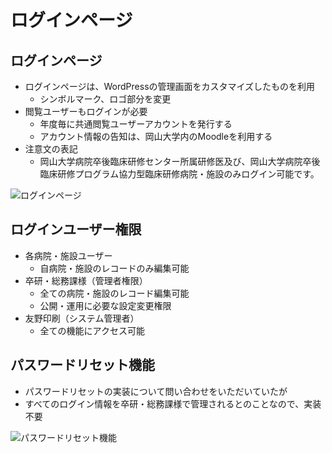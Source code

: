 # ログインページ

## ログインページ

- ログインページは、WordPressの管理画面をカスタマイズしたものを利用
  - シンボルマーク、ロゴ部分を変更
- 閲覧ユーザーもログインが必要
  - 年度毎に共通閲覧ユーザーアカウントを発行する
  - アカウント情報の告知は、岡山大学内のMoodleを利用する
- 注意文の表記
  - 岡山大学病院卒後臨床研修センター所属研修医及び、岡山大学病院卒後臨床研修プログラム協力型臨床研修病院・施設のみログイン可能です。

![ログインページ](/img/spec_03.png)　

## ログインユーザー権限

- 各病院・施設ユーザー
  - 自病院・施設のレコードのみ編集可能
- 卒研・総務課様（管理者権限）
  - 全ての病院・施設のレコード編集可能
  - 公開・運用に必要な設定変更権限
- 友野印刷（システム管理者）
  - 全ての機能にアクセス可能

## パスワードリセット機能

- パスワードリセットの実装について問い合わせをいただいていたが
- すべてのログイン情報を卒研・総務課様で管理されるとのことなので、実装不要

![パスワードリセット機能](/img/spec_04.png)　